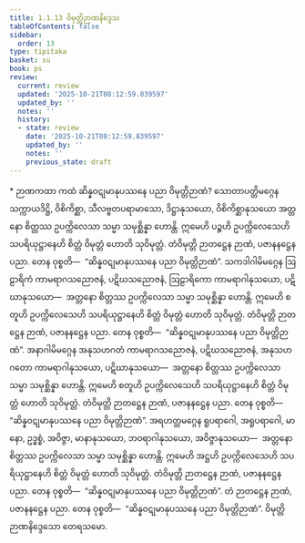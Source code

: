 ```yaml
---
title: 1.1.13 ဝိမုတ္တိဉာဏနိဒ္ဒေသ
tableOfContents: false
sidebar:
  order: 13
type: tipitaka
basket: su
book: ps
review:
  current: review
  updated: '2025-10-21T08:12:59.839597'
  updated_by: ''
  notes: ''
  history:
  - state: review
    date: '2025-10-21T08:12:59.839597'
    updated_by: ''
    notes: ''
    previous_state: draft
---
```



<DynamicBreadcrumb />


<ReviewStatus review={frontmatter.review} showDetails={true} />

<HypothesisAnnotation frontmatter={frontmatter} />

<Paragraph type="center" book="ps">
* ဉာဏကထာ
</Paragraph>


<Division number="64" book="ps" e="ch" v="26" p="4">

<Paragraph number="461" book="ps">
ကထံ ဆိန္နဝဋုမာနုပဿနေ ပညာ ဝိမုတ္တိဉာဏံ? သောတာပတ္တိမဂ္ဂေန သက္ကာယဒိဋ္ဌိ, ဝိစိကိစ္ဆာ, သီလဗ္ဗတပရာမာသော, ဒိဋ္ဌာနုသယော, ဝိစိကိစ္ဆာနုသယော အတ္တနော စိတ္တဿ ဥပက္ကိလေသာ သမ္မာ သမုစ္ဆိန္နာ ဟောန္တိ. ဣမေဟိ ပဉ္စဟိ ဥပက္ကိလေသေဟိ သပရိယုဋ္ဌာနေဟိ စိတ္တံ ဝိမုတ္တံ ဟောတိ သုဝိမုတ္တံ. တံဝိမုတ္တိ ဉာတဋ္ဌေန ဉာဏံ, ပဇာနနဋ္ဌေန ပညာ. တေန ဝုစ္စတိ—  “ဆိန္နဝဋုမာနုပဿနေ ပညာ ဝိမုတ္တိဉာဏံ”.
</Paragraph>

<Paragraph number="462" book="ps">
သကဒါဂါမိမဂ္ဂေန ဩဠာရိကံ ကာမရာဂသညောဇနံ, ပဋိဃသညောဇနံ, ဩဠာရိကော ကာမရာဂါနုသယော, ပဋိဃာနုသယော—  အတ္တနော စိတ္တဿ ဥပက္ကိလေသာ သမ္မာ သမုစ္ဆိန္နာ ဟောန္တိ. ဣမေဟိ စတူဟိ ဥပက္ကိလေသေဟိ သပရိယုဋ္ဌာနေဟိ စိတ္တံ ဝိမုတ္တံ ဟောတိ သုဝိမုတ္တံ. တံဝိမုတ္တိ ဉာတဋ္ဌေန ဉာဏံ, ပဇာနနဋ္ဌေန ပညာ. တေန ဝုစ္စတိ—  “ဆိန္နဝဋုမာနုပဿနေ ပညာ ဝိမုတ္တိဉာဏံ”.
</Paragraph>

<Paragraph number="463" book="ps">
အနာဂါမိမဂ္ဂေန အနုသဟဂတံ ကာမရာဂသညောဇနံ, ပဋိဃသညောဇနံ, အနုသဟဂတော ကာမရာဂါနုသယော, ပဋိဃာနုသယော—  အတ္တနော စိတ္တဿ ဥပက္ကိလေသာ သမ္မာ သမုစ္ဆိန္နာ ဟောန္တိ. ဣမေဟိ စတူဟိ ဥပက္ကိလေသေဟိ သပရိယုဋ္ဌာနေဟိ စိတ္တံ ဝိမုတ္တံ ဟောတိ သုဝိမုတ္တံ. တံဝိမုတ္တိ ဉာတဋ္ဌေန ဉာဏံ, ပဇာနနဋ္ဌေန ပညာ. တေန ဝုစ္စတိ—  “ဆိန္နဝဋုမာနုပဿနေ ပညာ ဝိမုတ္တိဉာဏံ”.
</Paragraph>

<Paragraph number="464" book="ps">
အရဟတ္တမဂ္ဂေန ရူပရာဂေါ, အရူပရာဂေါ, မာနော, ဥဒ္ဓစ္စံ, အဝိဇ္ဇာ, မာနာနုသယော, ဘဝရာဂါနုသယော, အဝိဇ္ဇာနုသယော—  အတ္တနော စိတ္တဿ ဥပက္ကိလေသာ သမ္မာ သမုစ္ဆိန္နာ ဟောန္တိ. ဣမေဟိ အဋ္ဌဟိ ဥပက္ကိလေသေဟိ သပရိယုဋ္ဌာနေဟိ စိတ္တံ ဝိမုတ္တံ ဟောတိ သုဝိမုတ္တံ. တံဝိမုတ္တိ ဉာတဋ္ဌေန ဉာဏံ, ပဇာနနဋ္ဌေန ပညာ. တေန ဝုစ္စတိ—  “ဆိန္နဝဋုမာနုပဿနေ ပညာ ဝိမုတ္တိဉာဏံ”. တံ ဉာတဋ္ဌေန ဉာဏံ, ပဇာနနဋ္ဌေန ပညာ. တေန ဝုစ္စတိ—  “ဆိန္နဝဋုမာနုပဿနေ ပညာ ဝိမုတ္တိဉာဏံ”.

</Paragraph>
</Division>

<Paragraph number="465" type="center" book="ps">
ဝိမုတ္တိဉာဏနိဒ္ဒေသော တေရသမော.
</Paragraph>